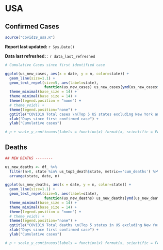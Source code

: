 
# USA {#usa}

## Confirmed Cases 

```r
source("covid19_usa.R")
```

__Report last updated:__ `r Sys.Date()`

__Data last refreshed:__ : `r data_last_refreshed`


```r
# Cumulative Cases since first identified case

ggplot(us_new_cases, aes(x = date, y = n, color=state)) +
  geom_line(size=1.1) +
  geom_text_repel(size=5, aes(label=state),
                  function(us_new_cases) us_new_cases[ymd(us_new_cases$date) == data_last_refreshed, ])+
  theme_minimal(base_size = 14) +
  theme_minimal(base_size = 14) +
  theme(legend.position = "none") +
  # theme_void() +
  theme(legend.position="none") +
  ggtitle("COVID19 Total cases \n(Top 5 US states excluding New York and New Jersey)", data_last_refreshed ) +
  xlab("Days since first confirmed case") +
  ylab("Cumulative cases")

# p + scale_y_continuous(labels = function(x) format(x, scientific = FALSE))


```



## Deaths


```r
## NEW DEATHS --------

us_new_deaths <- df_ %>%
  filter(n>0, state %in% us_top5_death$state, metric=='cum_deaths') %>%
  arrange(state, date, n)

ggplot(us_new_deaths, aes(x = date, y = n, color=state)) +
  geom_line(size=1.1) +
  geom_text_repel(size=5, aes(label=state),
                  function(us_new_deaths) us_new_deaths[ymd(us_new_deaths$date) == data_last_refreshed, ])+
  theme_minimal(base_size = 14) +
  theme_minimal(base_size = 14) +
  theme(legend.position = "none") +
  # theme_void() +
  theme(legend.position="none") +
  ggtitle("COVID19 Total deaths \n(Top 5 states in US excluding New York and New Jersey)", data_last_refreshed ) +
  xlab("Days since first confirmed case") +
  ylab("Cumulative cases")

# p + scale_y_continuous(labels = function(x) format(x, scientific = FALSE))


```
